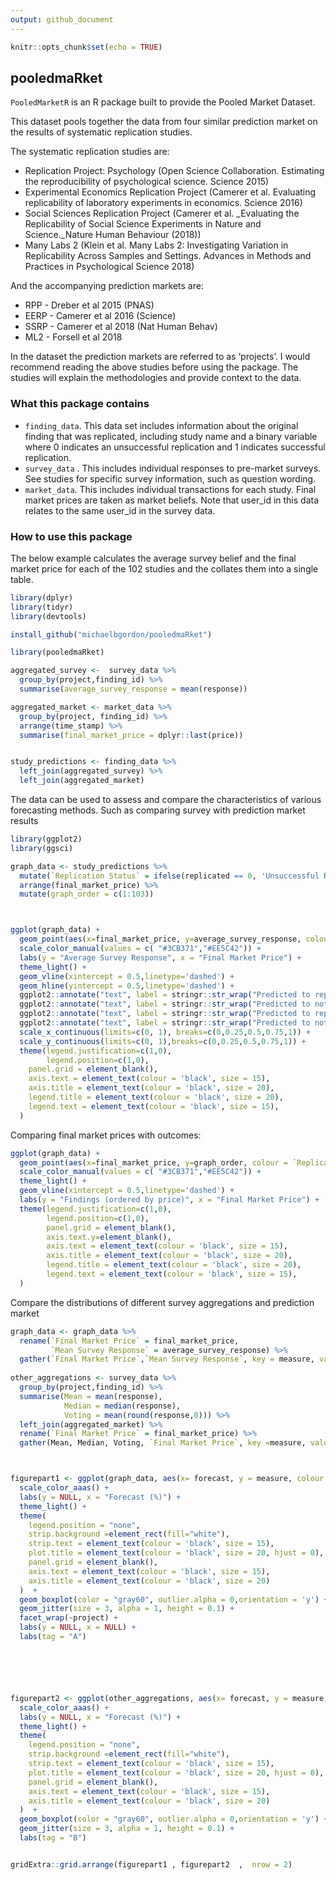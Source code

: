 ```yaml
---
output: github_document
---
```


```r
knitr::opts_chunk$set(echo = TRUE)
```

## pooledmaRket 

`PooledMarketR` is an R package built to provide the Pooled Market Dataset.

This dataset pools together the data from four similar prediction market on the results of systematic replication studies.

The systematic replication studies are:

* Replication Project: Psychology (Open Science Collaboration. Estimating the reproducibility of psychological science. Science 2015)
* Experimental Economics Replication Project (Camerer et al. Evaluating replicability of laboratory experiments in economics. Science 2016)
* Social Sciences Replication Project (Camerer et al. _Evaluating the Replicability of Social Science Experiments in Nature and Science._Nature Human Behaviour (2018))
* Many Labs 2 (Klein et al. Many Labs 2: Investigating Variation in Replicability Across Samples and Settings. Advances in Methods and Practices in Psychological Science 2018)

And the accompanying prediction markets are:

* RPP - Dreber et al 2015 (PNAS)
* EERP - Camerer et al 2016 (Science)
* SSRP - Camerer et al 2018 (Nat Human Behav)
* ML2 - Forsell et al 2018

In the dataset the prediction markets are referred to as 'projects'. I would recommend reading the above studies before using the package. The studies will explain the methodologies and provide context to the data.


### What this package contains

* `finding_data`. This data set includes information about the original finding that was replicated, including study name and a binary variable where 0 indicates an unsuccessful replication and 1 indicates successful replication. 
* `survey_data` . This includes individual responses to pre-market surveys. See studies for specific survey information, such as question wording. 
* `market_data`. This includes individual transactions for each study. Final market prices are taken as market beliefs. Note that user_id in this data relates to the same user_id in the survey data.

### How to use this package

The below example calculates the average survey belief and the final market price for each of the 102 studies and the collates them into a single table. 

```r
library(dplyr)
library(tidyr)
library(devtools)

install_github("michaelbgordon/pooledmaRket")

library(pooledmaRket)

aggregated_survey <-  survey_data %>% 
  group_by(project,finding_id) %>% 
  summarise(average_survey_response = mean(response))

aggregated_market <- market_data %>% 
  group_by(project, finding_id) %>% 
  arrange(time_stamp) %>% 
  summarise(final_market_price = dplyr::last(price))


study_predictions <- finding_data %>% 
  left_join(aggregated_survey) %>% 
  left_join(aggregated_market) 

```

The data can be used to assess and compare the characteristics of various forecasting methods. Such as comparing survey with prediction market results

```r
library(ggplot2)
library(ggsci)

graph_data <- study_predictions %>% 
  mutate(`Replication Status` = ifelse(replicated == 0, 'Unsuccessful Replication', 'Successful Replication')) %>% 
  arrange(final_market_price) %>% 
  mutate(graph_order = c(1:103))



ggplot(graph_data) + 
  geom_point(aes(x=final_market_price, y=average_survey_response, colour = `Replication Status`), size = 3) +
  scale_color_manual(values = c( "#3CB371","#EE5C42")) +
  labs(y = "Average Survey Response", x = "Final Market Price") +
  theme_light() +
  geom_vline(xintercept = 0.5,linetype='dashed') +
  geom_hline(yintercept = 0.5,linetype='dashed') +
  ggplot2::annotate("text", label = stringr::str_wrap("Predicted to replicate by survey",20), x =  0, y = 0.55, size = 5,   colour = "#3CB371",hjust = 0) +
  ggplot2::annotate("text", label = stringr::str_wrap("Predicted to not replicate by survey",20), x =  0, y = 0.45, size = 5, colour = "#EE5C42",hjust = 0) +
  ggplot2::annotate("text", label = stringr::str_wrap("Predicted to replicate by market",20), x =  0.52, y = 1, size = 5, colour = "#3CB371",hjust = 0) +
  ggplot2::annotate("text", label = stringr::str_wrap("Predicted to not replicate by market",20), x =  0.48, y = 1, size = 5, colour = "#EE5C42",hjust = 1) +
  scale_x_continuous(limits=c(0, 1), breaks=c(0,0.25,0.5,0.75,1)) +
  scale_y_continuous(limits=c(0, 1),breaks=c(0,0.25,0.5,0.75,1)) +
  theme(legend.justification=c(1,0), 
        legend.position=c(1,0),
    panel.grid = element_blank(),
    axis.text = element_text(colour = 'black', size = 15),
    axis.title = element_text(colour = 'black', size = 20), 
    legend.title = element_text(colour = 'black', size = 20), 
    legend.text = element_text(colour = 'black', size = 15), 
  ) 
```

Comparing final market prices with outcomes:

```r
ggplot(graph_data) +
  geom_point(aes(x=final_market_price, y=graph_order, colour = `Replication Status`), size = 3) +
  scale_color_manual(values = c( "#3CB371","#EE5C42")) +
  theme_light() +
  geom_vline(xintercept = 0.5,linetype='dashed') +
  labs(y = "Findings (ordered by price)", x = "Final Market Price") +
  theme(legend.justification=c(1,0), 
        legend.position=c(1,0),
        panel.grid = element_blank(),
        axis.text.y=element_blank(),
        axis.text = element_text(colour = 'black', size = 15),
        axis.title = element_text(colour = 'black', size = 20), 
        legend.title = element_text(colour = 'black', size = 20), 
        legend.text = element_text(colour = 'black', size = 15), 
  )
```

Compare the distributions of different survey aggregations and prediction market

```r

graph_data <- graph_data %>% 
  rename(`Final Market Price` = final_market_price, 
         `Mean Survey Response` = average_survey_response) %>% 
  gather(`Final Market Price`,`Mean Survey Response`, key = measure, value = forecast)
  
other_aggregations <- survey_data %>% 
  group_by(project,finding_id) %>% 
  summarise(Mean = mean(response),
            Median = median(response),
            Voting = mean(round(response,0))) %>% 
  left_join(aggregated_market) %>% 
  rename(`Final Market Price` = final_market_price) %>% 
  gather(Mean, Median, Voting, `Final Market Price`, key =measure, value = forecast) 



figurepart1 <- ggplot(graph_data, aes(x= forecast, y = measure, colour = measure)) +
  scale_color_aaas() +
  labs(y = NULL, x = "Forecast (%)") +
  theme_light() +
  theme(
    legend.position = "none",
    strip.background =element_rect(fill="white"),
    strip.text = element_text(colour = 'black', size = 15),
    plot.title = element_text(colour = 'black', size = 20, hjust = 0),
    panel.grid = element_blank(),
    axis.text = element_text(colour = 'black', size = 15),
    axis.title = element_text(colour = 'black', size = 20)
  )  + 
  geom_boxplot(color = "gray60", outlier.alpha = 0,orientation = 'y') +
  geom_jitter(size = 3, alpha = 1, height = 0.1) +
  facet_wrap(~project) +
  labs(y = NULL, x = NULL) +
  labs(tag = "A")






figurepart2 <- ggplot(other_aggregations, aes(x= forecast, y = measure, colour = measure)) +
  scale_color_aaas() +
  labs(y = NULL, x = "Forecast (%)") +
  theme_light() +
  theme(
    legend.position = "none",
    strip.background =element_rect(fill="white"),
    strip.text = element_text(colour = 'black', size = 15),
    plot.title = element_text(colour = 'black', size = 20, hjust = 0),
    panel.grid = element_blank(),
    axis.text = element_text(colour = 'black', size = 15),
    axis.title = element_text(colour = 'black', size = 20)
  )  +
  geom_boxplot(color = "gray60", outlier.alpha = 0,orientation = 'y') +
  geom_jitter(size = 3, alpha = 1, height = 0.1) +
  labs(tag = "B")


gridExtra::grid.arrange(figurepart1 , figurepart2  ,  nrow = 2)
```



